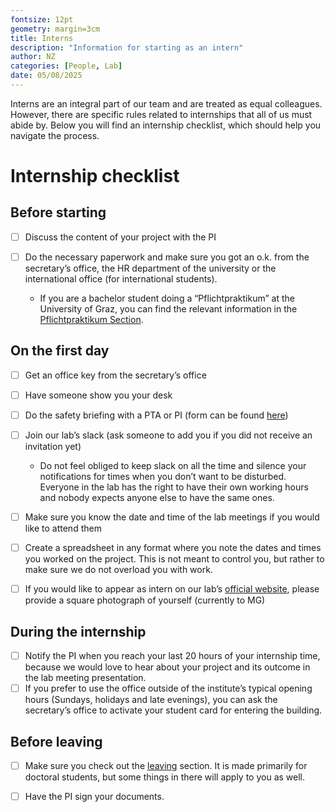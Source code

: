 ```yaml
---
fontsize: 12pt
geometry: margin=3cm
title: Interns
description: "Information for starting as an intern"
author: NZ
categories: [People, Lab]
date: 05/08/2025
---
```


Interns are an integral part of our team and are treated as equal colleagues. However, there are specific rules related to internships that all of us must abide by. Below you will find an internship checklist, which should help you navigate the process.

# Internship checklist

## Before starting

-   [ ] Discuss the content of your project with the PI

-   [ ] Do the necessary paperwork and make sure you got an o.k. from the secretary's office, the HR department of the university or the international office (for international students).

    -   If you are a bachelor student doing a "Pflichtpraktikum" at the University of Graz, you can find the relevant information in the [Pflichtpraktikum Section](pflichtpraktikum.qmd).

## On the first day

-   [ ] Get an office key from the secretary's office

-   [ ] Have someone show you your desk

-   [ ] Do the safety briefing with a PTA or PI (form can be found [here](https://sharepoint.uni-graz.at/sites/602/_layouts/15/WopiFrame.aspx?sourcedoc=%7BEC8D17C7-17DF-4538-A235-C15504B41B1B%7D&file=Unterweisungen_Untersuchungsraum.pdf&action=default))

-   [ ] Join our lab's slack (ask someone to add you if you did not receive an invitation yet)

    -   Do not feel obliged to keep slack on all the time and silence your notifications for times when you don't want to be disturbed. Everyone in the lab has the right to have their own working hours and nobody expects anyone else to have the same ones.

-   [ ] Make sure you know the date and time of the lab meetings if you would like to attend them

-   [ ] Create a spreadsheet in any format where you note the dates and times you worked on the project. This is not meant to control you, but rather to make sure we do not overload you with work.

-   [ ] If you would like to appear as intern on our lab's [official website](https://neurovision.uni-graz.at/en/contact-team/), please provide a square photograph of yourself (currently to MG)

## During the internship

-   [ ] Notify the PI when you reach your last 20 hours of your internship time, because we would love to hear about your project and its outcome in the lab meeting presentation.
-   [ ] If you prefer to use the office outside of the institute's typical opening hours (Sundays, holidays and late evenings), you can ask the secretary's office to activate your student card for entering the building.

## Before leaving

-   [ ] Make sure you check out the [leaving](../leaving/index.qmd) section. It is made primarily for doctoral students, but some things in there will apply to you as well.

-   [ ] Have the PI sign your documents.
